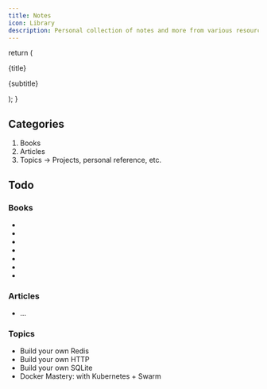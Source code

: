```yaml
---
title: Notes
icon: Library
description: Personal collection of notes and more from various resources
---
```


  return (
    <div className="flex flex-col lg:flex-row lg:items-center w-full lg:justify-between">
      <p className="my-0! ">{title}</p>
      <p className="my-0! font-light text-sm text-muted-foreground">
        {subtitle}
      </p>
    </div>
  );
}

## Categories

1. Books
2. Articles
3. Topics -> Projects, personal reference, etc.

## Todo

### Books

- <Resource
    title="Operating Systems: Three Easy Pieces"
    subtitle="Arpaci-Dusseau"
  />
- <Resource
    title="TCP/IP Illustrated, Volume 1"
    subtitle="W. Richard Stevens"
  />
- <Resource title="Web Security for Developers" subtitle="Malcolm McDonald" />
- <Resource
    title="Designing Data-Intensive Applications"
    subtitle="Martin Kleppmann"
  />
- <Resource
    title="Software Engineering at Google"
    subtitle="Titus Winters, Tom Manshreck, and Hyrum Wright"
  />
- <Resource
    title="The Pragmatic Programmer"
    subtitle="Andrew Hunt and David Thomas"
  />
- <Resource
    title="Building Secure and Reliable Systems"
    subtitle="Heather Adkins et al. (Google SRE)"
  />

### Articles

- ...

### Topics

- Build your own Redis
- Build your own HTTP
- Build your own SQLite
- Docker Mastery: with Kubernetes + Swarm
